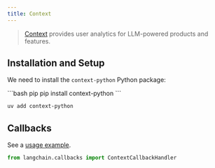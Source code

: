 ```yaml
---
title: Context
---
```


>[Context](https://context.ai/) provides user analytics for LLM-powered products and features.

## Installation and Setup

We need to install the  `context-python` Python package:

<CodeGroup>
```bash pip
pip install context-python
```

```bash uv
uv add context-python
```
</CodeGroup>


## Callbacks

See a [usage example](/oss/python/integrations/callbacks/context).

```python
from langchain.callbacks import ContextCallbackHandler
```
